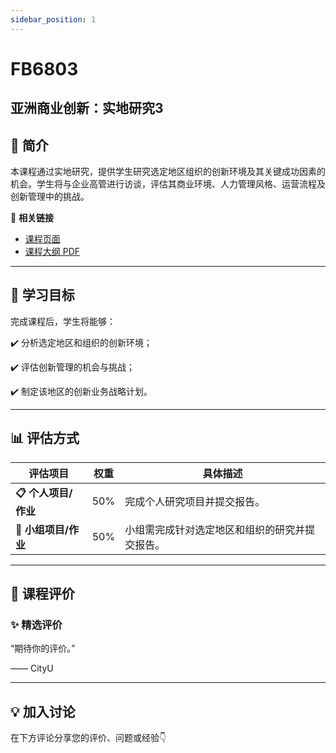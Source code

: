```yaml
---
sidebar_position: 1
---
```


# FB6803
## 亚洲商业创新：实地研究3

## **📘 简介**
本课程通过实地研究，提供学生研究选定地区组织的创新环境及其关键成功因素的机会。学生将与企业高管进行访谈，评估其商业环境、人力管理风格、运营流程及创新管理中的挑战。

🔗 **相关链接**
- [课程页面](https://www.cityu.edu.hk/catalogue/pg/202425/course/FB6803.htm)
- [课程大纲 PDF](https://www.cityu.edu.hk/catalogue/pg/202425/course/FB6803.pdf)

---

## **🎯 学习目标**

完成课程后，学生将能够：


✔️ 分析选定地区和组织的创新环境；

✔️ 评估创新管理的机会与挑战；

✔️ 制定该地区的创新业务战略计划。

---

## **📊 评估方式**

| **评估项目**             | **权重** | **具体描述**                                                                                     |
|-------------------------|---------|-----------------------------------------------------------------------------------------------|
| **📋 个人项目/作业**      | 50%     | 完成个人研究项目并提交报告。                                                                     |
| **📝 小组项目/作业**      | 50%     | 小组需完成针对选定地区和组织的研究并提交报告。                                                   |

---

## **💬 课程评价**

### ✨ **精选评价**
<div className={commentStyles.commentBox}>
    <p className={commentStyles.commentText}>
        “期待你的评价。”
    </p>
    <p className={commentStyles.commentAuthor}>—— CityU</p>
</div>

---

## **💡 加入讨论**

在下方评论分享您的评价、问题或经验👇
<Utterances />